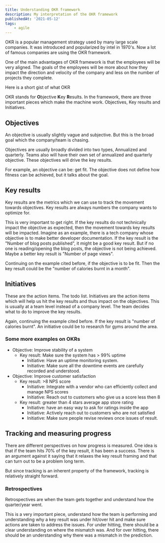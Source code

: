 ```yaml
---
title: Understanding OKR framework
description: My interpretation of the OKR framework
publishedAt: '2021-05-12'
tags:
    - agile
---
```


OKR is a popular management strategy used by many large scale companies. It was introduced and popularized by intel in 1970's. Now a lot of famous companies are using the OKR framework.

One of the main advantages of OKR framework is that the employees will be very aligned. The goals of the employees will be more about how they impact the direction and velocity of the company and less on the number of projects they complete.

Here is a short gist of what OKR

OKR stands for **O**bjective **K**ey **R**esults. In the framework, there are three important pieces which make the machine work. Objectives, Key results and Initiatives.

## Objectives

An objective is usually slightly vague and subjective. But this is the broad goal which the company/team is chasing.

Objectives are usually broadly divided into two types, Annualized and quarterly. Teams also will have their own set of annualized and quarterly objective. These objectives will drive the key results.

For example, an objective can be: get fit. The objective does not define how fitness can be achieved, but it talks about the goal.

## Key results

Key results are the metrics which we can use to track the movement towards objectives. Key results are always numbers the company wants to optimize for.

This is very important to get right. If the key results do not technically impact the objective as expected, then the movement towards key results will be impacted. Imagine as an example, there is a tech company whose objective is to make better developer documentation. If the key result is the "Number of blog posts published", it might be a good key result. But if no one is reading/opening the blog posts, the objective is not being achieved. Maybe a better key result is "Number of page views".

Continuing on the example cited before, if the objective is to be fit. Then the key result could be the "number of calories burnt in a month".

## Initiatives

These are the action items. The todo list. Initiatives are the action items which will help us hit the key results and thus impact on the objectives. This is usually at a team level instead of a company level. The team decides what to do to improve the key results.

Again, continuing the example cited before. If the key result is "number of calories burnt". An initiative could be to research for gyms around the area.

### Some more examples on OKRs

-   Objective: Improve stability of a system
    -   Key result: Make sure the system has > 99% uptime
        -   Initiative: Have an uptime monitoring system.
        -   Initiative: Make sure all the downtime events are carefully recorded and understood.
-   Objective: Improve customer satisfaction
    -   Key result: >8 NPS score
        -   Initiative: Integrate with a vendor who can efficiently collect and manage NPS scores
        -   Initiative: Reach out to customers who give us a score less then 8
    -   Key result: greater than 4 stars average app store rating
        -   Initiative: have an easy way to ask for ratings inside the app
        -   Initiative: Actively reach out to customers who are not satisfied
        -   Initiative: Make sure people revise reviews once issues of result.

## Tracking and measuring progress

There are different perspectives on how progress is measured. One idea is that if the team hits 70% of the key result, it has been a success. There is an argument against it saying that it relaxes the key result framing and that can turn out to be a problem long term.

But since tracking is an inherent property of the framework, tracking is relatively straight forward.

### Retrospectives

Retrospectives are when the team gets together and understand how the quarter/year went.

This is a very important piece, understand how the team is performing and understanding why a key result was under hit/over hit and make sure actions are taken to address the issues. For under hitting, there should be a clear understanding on where the mismatch was. And for over hitting, there should be an understanding why there was a mismatch in the prediction.
